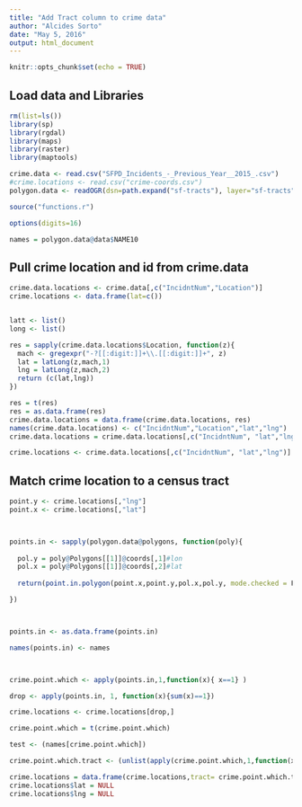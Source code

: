 ```yaml
---
title: "Add Tract column to crime data"
author: "Alcides Sorto"
date: "May 5, 2016"
output: html_document
---
```


```r
knitr::opts_chunk$set(echo = TRUE)
```


## Load data and Libraries

```r
rm(list=ls())
library(sp)
library(rgdal)
library(maps)
library(raster)
library(maptools)

crime.data <- read.csv("SFPD_Incidents_-_Previous_Year__2015_.csv")
#crime.locations <- read.csv("crime-coords.csv")
polygon.data <- readOGR(dsn=path.expand("sf-tracts"), layer="sf-tracts")

source("functions.r")

options(digits=16)

names = polygon.data@data$NAME10

```

## Pull crime location and id from crime.data
```r
crime.data.locations <- crime.data[,c("IncidntNum","Location")]
crime.locations <- data.frame(lat=c())


latt <- list()
long <- list()

res = sapply(crime.data.locations$Location, function(z){
  mach <- gregexpr("-?[[:digit:]]+\\.[[:digit:]]+", z)
  lat = latLong(z,mach,1)
  lng = latLong(z,mach,2)
  return (c(lat,lng))
})

res = t(res)
res = as.data.frame(res)
crime.data.locations = data.frame(crime.data.locations, res)
names(crime.data.locations) <- c("IncidntNum","Location","lat","lng")
crime.data.locations = crime.data.locations[,c("IncidntNum", "lat","lng")]

crime.locations <- crime.data.locations[,c("IncidntNum", "lat","lng")]

```

## Match crime location to a census tract 

```r

point.y <- crime.locations[,"lng"]
point.x <- crime.locations[,"lat"]



points.in <- sapply(polygon.data@polygons, function(poly){
  
  pol.y = poly@Polygons[[1]]@coords[,1]#lon
  pol.x = poly@Polygons[[1]]@coords[,2]#lat
  
  return(point.in.polygon(point.x,point.y,pol.x,pol.y, mode.checked = F))

})



points.in <- as.data.frame(points.in)

names(points.in) <- names



crime.point.which <- apply(points.in,1,function(x){ x==1} )

drop <- apply(points.in, 1, function(x){sum(x)==1})

crime.locations <- crime.locations[drop,]

crime.point.which = t(crime.point.which)

test <- (names[crime.point.which])

crime.point.which.tract <- (unlist(apply(crime.point.which,1,function(x){ as.character(names[x]) })))

crime.locations = data.frame(crime.locations,tract= crime.point.which.tract)
crime.locations$lat = NULL
crime.locations$lng = NULL

```


